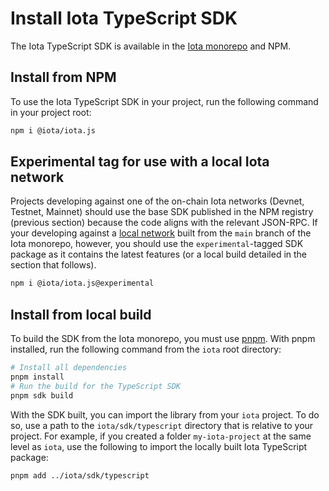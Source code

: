 # Install Iota TypeScript SDK

The Iota TypeScript SDK is available in the
[Iota monorepo](https://github.com/iotaledger/iota/tree/develop/sdk) and NPM.

## Install from NPM

To use the Iota TypeScript SDK in your project, run the following command in your project root:

```sh npm2yarn
npm i @iota/iota.js
```

## Experimental tag for use with a local Iota network

Projects developing against one of the on-chain Iota networks (Devnet, Testnet, Mainnet) should use
the base SDK published in the NPM registry (previous section) because the code aligns with the
relevant JSON-RPC. If your developing against a
[local network](https://docs.iota.io/guides/developer/getting-started/local-network) built from the
`main` branch of the Iota monorepo, however, you should use the `experimental`-tagged SDK package as
it contains the latest features (or a local build detailed in the section that follows).

```sh npm2yarn
npm i @iota/iota.js@experimental
```

## Install from local build

To build the SDK from the Iota monorepo, you must use [pnpm](https://pnpm.io/). With pnpm installed,
run the following command from the `iota` root directory:

```bash
# Install all dependencies
pnpm install
# Run the build for the TypeScript SDK
pnpm sdk build
```

With the SDK built, you can import the library from your `iota` project. To do so, use a path to the
`iota/sdk/typescript` directory that is relative to your project. For example, if you created a
folder `my-iota-project` at the same level as `iota`, use the following to import the locally built
Iota TypeScript package:

```bash
pnpm add ../iota/sdk/typescript
```
